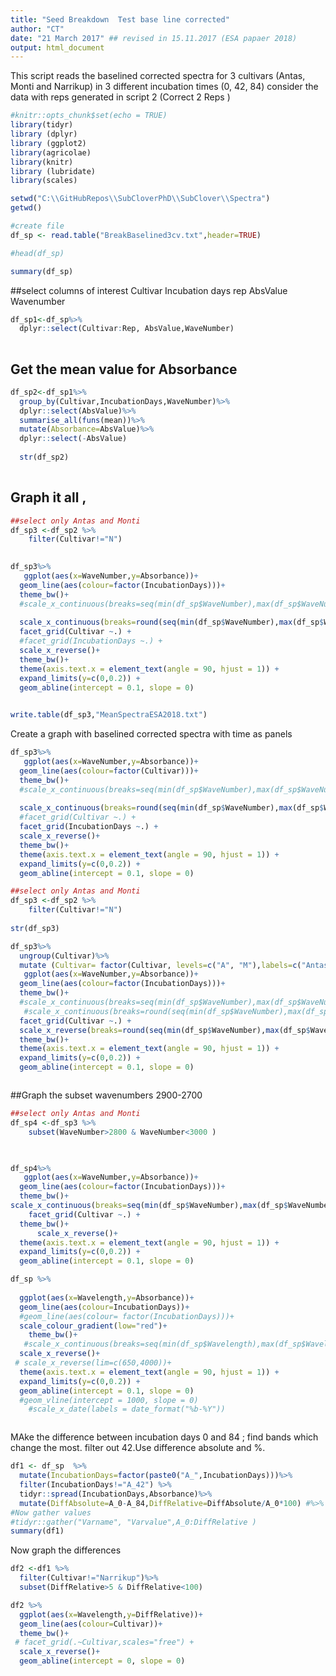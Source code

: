 ```yaml
---
title: "Seed Breakdown  Test base line corrected"
author: "CT"
date: "21 March 2017" ## revised in 15.11.2017 (ESA papaer 2018)
output: html_document
---
```

This script reads the baselined corrected spectra for 3 cultivars (Antas, Monti and Narrikup) in 3 different incubation times (0, 42, 84) consider the data with reps generated in script 2 (Correct 2 Reps ) 

```r
#knitr::opts_chunk$set(echo = TRUE)
library(tidyr)
library (dplyr)
library (ggplot2)
library(agricolae)
library(knitr)
library (lubridate)
library(scales)

```



```r
setwd("C:\\GitHubRepos\\SubCloverPhD\\SubClover\\Spectra")
getwd()

#create file
df_sp <- read.table("BreakBaselined3cv.txt",header=TRUE)

#head(df_sp)

summary(df_sp)
```
##select columns of interest Cultivar Incubation days rep AbsValue Wavenumber

```r
df_sp1<-df_sp%>%
  dplyr::select(Cultivar:Rep, AbsValue,WaveNumber)
  
```

## Get the mean value for Absorbance 

```r
df_sp2<-df_sp1%>%
  group_by(Cultivar,IncubationDays,WaveNumber)%>%
  dplyr::select(AbsValue)%>%
  summarise_all(funs(mean))%>%
  mutate(Absorbance=AbsValue)%>%
  dplyr::select(-AbsValue)
  
  str(df_sp2)
  
```



## Graph it all , 

```r

##select only Antas and Monti
df_sp3 <-df_sp2 %>%
    filter(Cultivar!="N")
    

df_sp3%>%
   ggplot(aes(x=WaveNumber,y=Absorbance))+
  geom_line(aes(colour=factor(IncubationDays)))+
  theme_bw()+
  #scale_x_continuous(breaks=seq(min(df_sp$WaveNumber),max(df_sp$WaveNumber),by =50))+
  
  scale_x_continuous(breaks=round(seq(min(df_sp$WaveNumber),max(df_sp$WaveNumber),by =50)))+
  facet_grid(Cultivar ~.) +
  #facet_grid(IncubationDays ~.) +
  scale_x_reverse()+
  theme_bw()+
  theme(axis.text.x = element_text(angle = 90, hjust = 1)) +
  expand_limits(y=c(0,0.2)) +
  geom_abline(intercept = 0.1, slope = 0)
  

write.table(df_sp3,"MeanSpectraESA2018.txt")
```

Create a graph with baselined corrected spectra with time as panels 

```r

df_sp3%>%
   ggplot(aes(x=WaveNumber,y=Absorbance))+
  geom_line(aes(colour=factor(Cultivar)))+
  theme_bw()+
  #scale_x_continuous(breaks=seq(min(df_sp$WaveNumber),max(df_sp$WaveNumber),by =50))+
  
  scale_x_continuous(breaks=round(seq(min(df_sp$WaveNumber),max(df_sp$WaveNumber),by =50)))+
  #facet_grid(Cultivar ~.) +
  facet_grid(IncubationDays ~.) +
  scale_x_reverse()+
  theme_bw()+
  theme(axis.text.x = element_text(angle = 90, hjust = 1)) +
  expand_limits(y=c(0,0.2)) +
  geom_abline(intercept = 0.1, slope = 0)


```





```r

##select only Antas and Monti
df_sp3 <-df_sp2 %>%
    filter(Cultivar!="N")
    
str(df_sp3)

df_sp3%>%
  ungroup(Cultivar)%>%
  mutate (Cultivar= factor(Cultivar, levels=c("A", "M"),labels=c("Antas", "Monti")))%>%
   ggplot(aes(x=WaveNumber,y=Absorbance))+
  geom_line(aes(colour=factor(IncubationDays)))+
  theme_bw()+
  #scale_x_continuous(breaks=seq(min(df_sp$WaveNumber),max(df_sp$WaveNumber),by =50))+
   #scale_x_continuous(breaks=round(seq(min(df_sp$WaveNumber),max(df_sp$WaveNumber),by =50)))+
  facet_grid(Cultivar ~.) +
  scale_x_reverse(breaks=round(seq(min(df_sp$WaveNumber),max(df_sp$WaveNumber),by =100))) +
  theme_bw()+
  theme(axis.text.x = element_text(angle = 90, hjust = 1)) +
  expand_limits(y=c(0,0.2)) +
  geom_abline(intercept = 0.1, slope = 0)



```





##Graph the subset wavenumbers 2900-2700 


```r

##select only Antas and Monti
df_sp4 <-df_sp3 %>%
    subset(WaveNumber>2800 & WaveNumber<3000 )
    


df_sp4%>%
   ggplot(aes(x=WaveNumber,y=Absorbance))+
  geom_line(aes(colour=factor(IncubationDays)))+
  theme_bw()+
scale_x_continuous(breaks=seq(min(df_sp$WaveNumber),max(df_sp$WaveNumber),400))+
    facet_grid(Cultivar ~.) +
  theme_bw()+
      scale_x_reverse()+
  theme(axis.text.x = element_text(angle = 90, hjust = 1)) +
  expand_limits(y=c(0,0.2)) +
  geom_abline(intercept = 0.1, slope = 0)
```


```r

df_sp %>%
  
  ggplot(aes(x=Wavelength,y=Absorbance))+
  geom_line(aes(colour=IncubationDays))+
  #geom_line(aes(colour= factor(IncubationDays)))+
  scale_colour_gradient(low="red")+
    theme_bw()+
   #scale_x_continuous(breaks=seq(min(df_sp$Wavelength),max(df_sp$Wavelength),400))+
  scale_x_reverse()+
 # scale_x_reverse(lim=c(650,4000))+
  theme(axis.text.x = element_text(angle = 90, hjust = 1)) +
  expand_limits(y=c(0,0.2)) +
  geom_abline(intercept = 0.1, slope = 0)
  #geom_vline(intercept = 1000, slope = 0)
    #scale_x_date(labels = date_format("%b-%Y"))



```

MAke the difference between incubation days 0 and 84 ; find bands which change the most. filter out 42.Use difference absolute and %. 

```r

df1 <- df_sp  %>%         
  mutate(IncubationDays=factor(paste0("A_",IncubationDays)))%>%
  filter(IncubationDays!="A_42") %>%
  tidyr::spread(IncubationDays,Absorbance)%>%
  mutate(DiffAbsolute=A_0-A_84,DiffRelative=DiffAbsolute/A_0*100) #%>%
#Now gather values 
#tidyr::gather("Varname", "Varvalue",A_0:DiffRelative )
summary(df1)
```


Now graph the differences 

```r
df2 <-df1 %>%
  filter(Cultivar!="Narrikup")%>%
  subset(DiffRelative>5 & DiffRelative<100)

df2 %>%
  ggplot(aes(x=Wavelength,y=DiffRelative))+
  geom_line(aes(colour=Cultivar))+
  theme_bw()+
 # facet_grid(.~Cultivar,scales="free") +
  scale_x_reverse()+
  geom_abline(intercept = 0, slope = 0)
 
   
  
```


#
